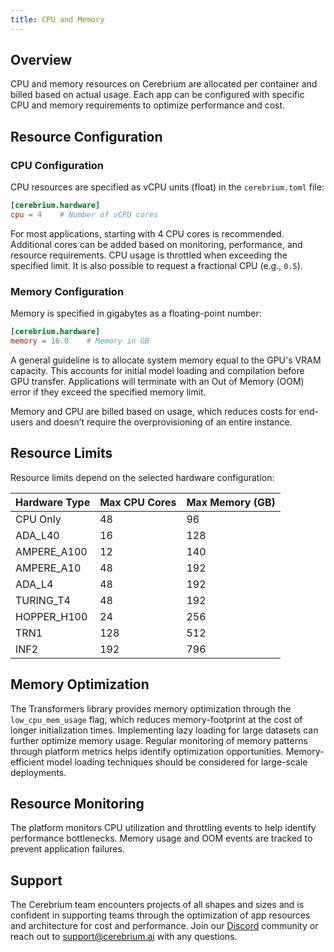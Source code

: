 ```yaml
---
title: CPU and Memory
---
```


## Overview

CPU and memory resources on Cerebrium are allocated per container and billed based on actual usage. Each app can be configured with specific CPU and memory requirements to optimize performance and cost.

## Resource Configuration

### CPU Configuration

CPU resources are specified as vCPU units (float) in the `cerebrium.toml` file:

```toml
[cerebrium.hardware]
cpu = 4    # Number of vCPU cores
```

For most applications, starting with 4 CPU cores is recommended. Additional cores can be added based on monitoring, performance, and resource requirements. CPU usage is throttled when exceeding the specified limit. It is also possible to request a fractional CPU (e.g., `0.5`).

### Memory Configuration

Memory is specified in gigabytes as a floating-point number:

```toml
[cerebrium.hardware]
memory = 16.0    # Memory in GB
```

A general guideline is to allocate system memory equal to the GPU's VRAM capacity. This accounts for initial model loading and compilation before GPU transfer. Applications will terminate with an Out of Memory (OOM) error if they exceed the specified memory limit.

<Info>
  Memory and CPU are billed based on usage, which reduces costs for end-users
  and doesn’t require the overprovisioning of an entire instance.
</Info>

## Resource Limits

Resource limits depend on the selected hardware configuration:

| Hardware Type | Max CPU Cores | Max Memory (GB) |
| ------------- | ------------- | --------------- |
| CPU Only      | 48            | 96              |
| ADA_L40       | 16            | 128             |
| AMPERE_A100   | 12            | 140             |
| AMPERE_A10    | 48            | 192             |
| ADA_L4        | 48            | 192             |
| TURING_T4     | 48            | 192             |
| HOPPER_H100   | 24            | 256             |
| TRN1          | 128           | 512             |
| INF2          | 192           | 796             |

## Memory Optimization

The Transformers library provides memory optimization through the `low_cpu_mem_usage` flag, which reduces memory-footprint at the cost of longer initialization times. Implementing lazy loading for large datasets can further optimize memory usage. Regular monitoring of memory patterns through platform metrics helps identify optimization opportunities. Memory-efficient model loading techniques should be considered for large-scale deployments.

## Resource Monitoring

The platform monitors CPU utilization and throttling events to help identify performance bottlenecks. Memory usage and OOM events are tracked to prevent application failures.

## Support

The Cerebrium team encounters projects of all shapes and sizes and is confident in supporting teams through the optimization of app resources and architecture for cost and performance. Join our [Discord](https://discord.gg/ATj6USmeE2) community or reach out to [support@cerebrium.ai](mailto:support@cerebrium.ai) with any questions.
